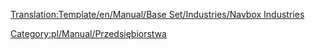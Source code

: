 <noinclude>[[Translation:Template/en/Manual/Base Set/Industries/Navbox Industries]]</noinclude><noinclude>
[[Category:pl/Manual/Przedsiębiorstwa]]
</noinclude>{{en/Navbox|navbar = off
|state = off

|name = Navbox Industries/Pl
|title = [[pl/Manual/Przedsiębiorstwa|Lista przedsiębiorstw]]

|group1 = [[pl/Manual/Klimat#umiarkowany|Umiarkowany]]
|list1 = {{en/Nowrap begin}} [[pl/Manual/Base Set/Industries/Bank|Bank]]{{en/·w}} [[pl/Manual/Base Set/Industries/Elektrownia|Elektrownia]]{{en/·w}} [[pl/Manual/Base Set/Industries/Fabryka|Fabryka]]{{en/·w}} [[pl/Manual/Base Set/Industries/Farma|Farma]]{{en/·w}} [[pl/Manual/Base Set/Industries/Huta|Huta]]{{en/·w}} [[pl/Manual/Base Set/Industries/Kopalnia węgla|Kopalnia węgla]]{{en/·w}} [[pl/Manual/Base Set/Industries/Kopalnia rudy żelaza|Kopalnia rudy żelaza]]{{en/·w}} [[pl/Manual/Base Set/Industries/Las|Las]]{{en/·w}} [[pl/Manual/Base Set/Industries/Platforma wiertnicza|Platforma wiertnicza]]{{en/·w}} [[pl/Manual/Base Set/Industries/Pole naftowe|Pole naftowe]]{{en/·w}} [[pl/Manual/Base Set/Industries/Rafineria|Rafineria]]{{en/·w}} [[pl/Manual/Base Set/Industries/Tartak|Tartak]]{{en/Nowrap end}}

|group2 = [[pl/Manual/Klimat#arktyczny|Arktyczny]]
|list2 = {{en/Nowrap begin}} [[pl/Manual/Base Set/Industries/Bank|Bank]]{{en/·w}} [[pl/Manual/Base Set/Industries/Drukarnia|Drukarnia]]{{en/·w}} [[pl/Manual/Base Set/Industries/Elektrownia|Elektrownia]]{{en/·w}} [[pl/Manual/Base Set/Industries/Farma|Farma]]{{en/·w}} [[pl/Manual/Base Set/Industries/Kopalnia węgla|Kopalnia węgla]]{{en/·w}} [[pl/Manual/Base Set/Industries/Kopalnia złota|Kopalnia złota]]{{en/·w}} [[pl/Manual/Base Set/Industries/Las|Las]]{{en/·w}} [[pl/Manual/Base Set/Industries/Pole naftowe|Pole naftowe]]{{en/·w}} [[pl/Manual/Base Set/Industries/Przetwórnia żywności|Przetwórnia żywności]]{{en/·w}} [[pl/Manual/Base Set/Industries/Rafineria|Rafineria]]{{en/·w}} [[pl/Manual/Base Set/Industries/Zakład papierniczy|Zakład papierniczy]]{{en/Nowrap end}}

|group3 = [[pl/Manual/Klimat#tropikalny|Tropikalny]]
|list3 = {{en/Nowrap begin}} [[pl/Manual/Base Set/Industries/Bank|Bank]]{{en/·w}} [[pl/Manual/Base Set/Industries/Fabryka|Fabryka]]{{en/·w}} [[pl/Manual/Base Set/Industries/Farma|Farma]]{{en/·w}} [[pl/Manual/Base Set/Industries/Kopalnia diamentów|Kopalnia diamentów]]{{en/·w}} [[pl/Manual/Base Set/Industries/Kopalnia rudy miedzi|Kopalnia rudy miedzi]]{{en/·w}} [[pl/Manual/Base Set/Industries/Plantacja kauczuku|Plantacja kauczuku]]{{en/·w}} [[pl/Manual/Base Set/Industries/Plantacja owoców|Plantacja owoców]]{{en/·w}} [[pl/Manual/Base Set/Industries/Pole naftowe|Pole naftowe]]{{en/·w}} [[pl/Manual/Base Set/Industries/Przetwórnia żywności|Przetwórnia żywności]]{{en/·w}} [[pl/Manual/Base Set/Industries/Rafineria|Rafineria]]{{en/·w}} [[pl/Manual/Base Set/Industries/Tartak (tropikalny)|Tartak]]{{en/·w}} [[pl/Manual/Base Set/Industries/Ujęcie wody|Ujęcie wody]]{{en/·w}} [[pl/Manual/Base Set/Industries/Wieża ciśnień|Wieża ciśnień]]{{en/Nowrap end}}

|group4 = [[pl/Manual/Klimat#zabawkowy|Zabawkowy]]
|list4 = {{en/Nowrap begin}} [[pl/Manual/Base Set/Industries/Fabryka napojów gazowanych|Fabryka napojów gazowanych]]{{en/·w}} [[pl/Manual/Base Set/Industries/Fabryka zabawek|Fabryka zabawek]]{{en/·w}} [[pl/Manual/Base Set/Industries/Farma baterii|Farma baterii]]{{en/·w}} [[pl/Manual/Base Set/Industries/Fontanny plastiku|Fontanny plastiku]]{{en/·w}} [[pl/Manual/Base Set/Industries/Generator bąbelków]]{{en/·w}} [[pl/Manual/Base Set/Industries/Kopalnia cukru|Kopalnia cukru]]{{en/·w}} [[pl/Manual/Base Set/Industries/Las waty cukrowej|Las waty cukrowej]]{{en/·w}} [[pl/Manual/Base Set/Industries/Odkrywka toffi|Odkrywka toffi]]{{en/·w}} [[pl/Manual/Base Set/Industries/Sklep z zabawkami|Sklep z zabawkami]]{{en/·w}} [[pl/Manual/Base Set/Industries/Studnia coli|Studnia coli]]{{en/·w}} [[pl/Manual/Base Set/Industries/Zakład cukierniczy|Zakład cukierniczy]]{{en/Nowrap end}}

}}